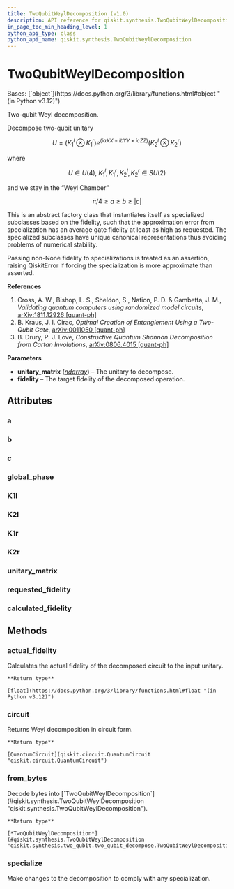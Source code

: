 ```yaml
---
title: TwoQubitWeylDecomposition (v1.0)
description: API reference for qiskit.synthesis.TwoQubitWeylDecomposition in qiskit v1.0
in_page_toc_min_heading_level: 1
python_api_type: class
python_api_name: qiskit.synthesis.TwoQubitWeylDecomposition
---
```


# TwoQubitWeylDecomposition

<Class id="qiskit.synthesis.TwoQubitWeylDecomposition" isDedicatedPage={true} github="https://github.com/Qiskit/qiskit/tree/stable/1.0/qiskit/synthesis/two_qubit/two_qubit_decompose.py#L99-L492" signature="qiskit.synthesis.TwoQubitWeylDecomposition(unitary_matrix, *, fidelity=0.999999999, _unpickling=False)" modifiers="class">
  Bases: [`object`](https://docs.python.org/3/library/functions.html#object "(in Python v3.12)")

  Two-qubit Weyl decomposition.

  Decompose two-qubit unitary

$$
U = ({K_1}^l \otimes {K_1}^r) e^{(i a XX + i b YY + i c ZZ)} ({K_2}^l \otimes {K_2}^r)
$$

  where

$$
U \in U(4),~
{K_1}^l, {K_1}^r, {K_2}^l, {K_2}^r \in SU(2)
$$

  and we stay in the “Weyl Chamber”

$$
\pi /4 \geq a \geq b \geq |c|
$$

  This is an abstract factory class that instantiates itself as specialized subclasses based on the fidelity, such that the approximation error from specialization has an average gate fidelity at least as high as requested. The specialized subclasses have unique canonical representations thus avoiding problems of numerical stability.

  Passing non-None fidelity to specializations is treated as an assertion, raising QiskitError if forcing the specialization is more approximate than asserted.

  **References**

  1.  Cross, A. W., Bishop, L. S., Sheldon, S., Nation, P. D. & Gambetta, J. M., *Validating quantum computers using randomized model circuits*, [arXiv:1811.12926 \[quant-ph\]](https://arxiv.org/abs/1811.12926)
  2.  B. Kraus, J. I. Cirac, *Optimal Creation of Entanglement Using a Two-Qubit Gate*, [arXiv:0011050 \[quant-ph\]](https://arxiv.org/abs/quant-ph/0011050)
  3.  B. Drury, P. J. Love, *Constructive Quantum Shannon Decomposition from Cartan Involutions*, [arXiv:0806.4015 \[quant-ph\]](https://arxiv.org/abs/0806.4015)

  **Parameters**

  *   **unitary\_matrix** ([*ndarray*](https://numpy.org/doc/stable/reference/generated/numpy.ndarray.html#numpy.ndarray "(in NumPy v1.26)")) – The unitary to decompose.
  *   **fidelity** – The target fidelity of the decomposed operation.

  ## Attributes

  ### a

  <Attribute id="qiskit.synthesis.TwoQubitWeylDecomposition.a" attributeTypeHint="float" />

  ### b

  <Attribute id="qiskit.synthesis.TwoQubitWeylDecomposition.b" attributeTypeHint="float" />

  ### c

  <Attribute id="qiskit.synthesis.TwoQubitWeylDecomposition.c" attributeTypeHint="float" />

  ### global\_phase

  <Attribute id="qiskit.synthesis.TwoQubitWeylDecomposition.global_phase" attributeTypeHint="float" />

  ### K1l

  <Attribute id="qiskit.synthesis.TwoQubitWeylDecomposition.K1l" attributeTypeHint="ndarray" />

  ### K2l

  <Attribute id="qiskit.synthesis.TwoQubitWeylDecomposition.K2l" attributeTypeHint="ndarray" />

  ### K1r

  <Attribute id="qiskit.synthesis.TwoQubitWeylDecomposition.K1r" attributeTypeHint="ndarray" />

  ### K2r

  <Attribute id="qiskit.synthesis.TwoQubitWeylDecomposition.K2r" attributeTypeHint="ndarray" />

  ### unitary\_matrix

  <Attribute id="qiskit.synthesis.TwoQubitWeylDecomposition.unitary_matrix" attributeTypeHint="ndarray" />

  ### requested\_fidelity

  <Attribute id="qiskit.synthesis.TwoQubitWeylDecomposition.requested_fidelity" attributeTypeHint="float | None" />

  ### calculated\_fidelity

  <Attribute id="qiskit.synthesis.TwoQubitWeylDecomposition.calculated_fidelity" attributeTypeHint="float" />

  ## Methods

  ### actual\_fidelity

  <Function id="qiskit.synthesis.TwoQubitWeylDecomposition.actual_fidelity" github="https://github.com/Qiskit/qiskit/tree/stable/1.0/qiskit/synthesis/two_qubit/two_qubit_decompose.py#L445-L449" signature="actual_fidelity(**kwargs)">
    Calculates the actual fidelity of the decomposed circuit to the input unitary.

    **Return type**

    [float](https://docs.python.org/3/library/functions.html#float "(in Python v3.12)")
  </Function>

  ### circuit

  <Function id="qiskit.synthesis.TwoQubitWeylDecomposition.circuit" github="https://github.com/Qiskit/qiskit/tree/stable/1.0/qiskit/synthesis/two_qubit/two_qubit_decompose.py#L413-L432" signature="circuit(*, euler_basis=None, simplify=False, atol=1e-12)">
    Returns Weyl decomposition in circuit form.

    **Return type**

    [QuantumCircuit](qiskit.circuit.QuantumCircuit "qiskit.circuit.QuantumCircuit")
  </Function>

  ### from\_bytes

  <Function id="qiskit.synthesis.TwoQubitWeylDecomposition.from_bytes" github="https://github.com/Qiskit/qiskit/tree/stable/1.0/qiskit/synthesis/two_qubit/two_qubit_decompose.py#L477-L487" signature="from_bytes(bytes_in, *, requested_fidelity, **kwargs)" modifiers="classmethod">
    Decode bytes into [`TwoQubitWeylDecomposition`](#qiskit.synthesis.TwoQubitWeylDecomposition "qiskit.synthesis.TwoQubitWeylDecomposition").

    **Return type**

    [*TwoQubitWeylDecomposition*](#qiskit.synthesis.TwoQubitWeylDecomposition "qiskit.synthesis.two_qubit.two_qubit_decompose.TwoQubitWeylDecomposition")
  </Function>

  ### specialize

  <Function id="qiskit.synthesis.TwoQubitWeylDecomposition.specialize" github="https://github.com/Qiskit/qiskit/tree/stable/1.0/qiskit/synthesis/two_qubit/two_qubit_decompose.py#L405-L411" signature="specialize()">
    Make changes to the decomposition to comply with any specialization.
  </Function>
</Class>


